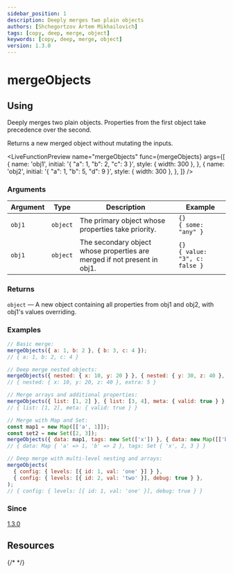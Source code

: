 ```yaml
---
sidebar_position: 1
description: Deeply merges two plain objects
authors: [Shchegortzov Artem Mikhailovich]
tags: [copy, deep, merge, object]
keywords: [copy, deep, merge, object]
version: 1.3.0
---
```



# mergeObjects

## Using

Deeply merges two plain objects. Properties from the first object take precedence over the second.

Returns a new merged object without mutating the inputs.

<LiveFunctionPreview
  name="mergeObjects"
  func={mergeObjects}
  args={[
    {
      name: 'obj1',
      initial: '{ "a": 1, "b": 2, "c": 3 }',
      style: { width: 300 },
    },
    {
      name: 'obj2',
      initial: '{ "a": 1, "b": 5, "d": 9 }',
      style: { width: 300 },
    },
  ]}
/>

### Arguments

| Argument | Type     | Description                                                              | Example                                |
| -------- | -------- | ------------------------------------------------------------------------ | -------------------------------------- |
| `obj1`   | `object` | The primary object whose properties take priority.                       | `{}` <br /> `{ some: "any" }`          |
| `obj1`   | `object` | The secondary object whose properties are merged if not present in obj1. | `{}` <br /> `{ value: "3", c: false }` |

### Returns

`object` — A new object containing all properties from obj1 and obj2, with obj1's values overriding.

### Examples

```js
// Basic merge:
mergeObjects({ a: 1, b: 2 }, { b: 3, c: 4 });
// { a: 1, b: 2, c: 4 }

// Deep merge nested objects:
mergeObjects({ nested: { x: 10, y: 20 } }, { nested: { y: 30, z: 40 }, extra: 5 });
// { nested: { x: 10, y: 20, z: 40 }, extra: 5 }

// Merge arrays and additional properties:
mergeObjects({ list: [1, 2] }, { list: [3, 4], meta: { valid: true } });
// { list: [1, 2], meta: { valid: true } }

// Merge with Map and Set:
const map1 = new Map([['a', 1]]);
const set2 = new Set([2, 3]);
mergeObjects({ data: map1, tags: new Set(['x']) }, { data: new Map([['b', 2]]), tags: set2 });
// { data: Map { 'a' => 1, 'b' => 2 }, tags: Set { 'x', 2, 3 } }

// Deep merge with multi-level nesting and arrays:
mergeObjects(
  { config: { levels: [{ id: 1, val: 'one' }] } },
  { config: { levels: [{ id: 2, val: 'two' }], debug: true } },
);
// { config: { levels: [{ id: 1, val: 'one' }], debug: true } }
```

### Since

[1.3.0](https://www.npmjs.com/package/shegit/v/1.3.0)

## Resources

<div style={{ display: 'flex', gap: 20 }}>
  <GitHubResourceButton link="https://github.com/or-temka/shegit/tree/v1.3.0/src/functions/operation/mergeObjects" />
  {/* <CodeSandboxResourceButton link="https://codesandbox.io/p/sandbox/rgbarraytoobj-rppnwn" /> */}
</div>
